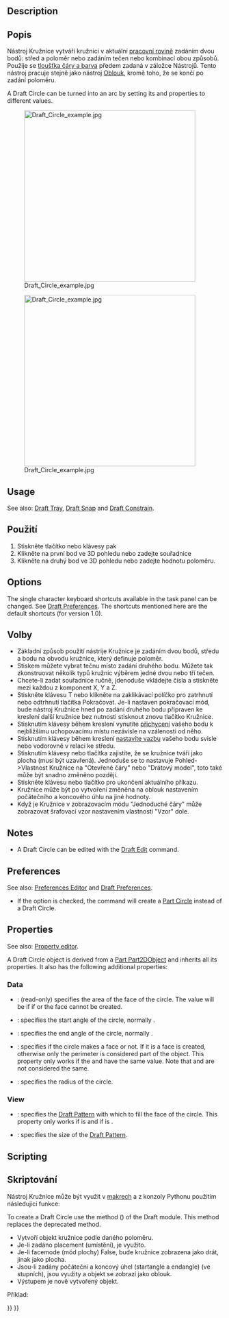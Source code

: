<languages/>

{{Docnav
|[[Draft_Arc_3Points|Arc 3Points]]
|[[Draft_Ellipse|Ellipse]]
|[[Draft_Workbench|Draft]]
|IconL=Draft_Arc_3Points.svg
|IconR=Draft_Ellipse.svg
|IconC=Workbench_Draft.svg
}}

<div class="mw-translate-fuzzy">
{{GuiCommand/cs|Name=Draft_Circle|Name/cs=Kreslení_Kružnice|Workbenches=[[Draft_Workbench/cs|Kreslení]], [[Arch_Workbench/cs|Architektura]]|MenuLocation=Kreslení -> Kružnice|Shortcut=C I|SeeAlso=[[Draft Arc/cs|Kreslení oblouk]]}}
</div>

==Description== 

<div class="mw-translate-fuzzy">
==Popis==
Nástroj Kružnice vytváří kružnici v aktuální [[Draft SelectPlane/cs|pracovní rovině]] zadáním dvou bodů: střed a poloměr nebo zadáním tečen nebo kombinací obou způsobů. Použije se  [[Draft Linestyle/cs|tloušťka čáry a barva]] předem zadaná v záložce Nástrojů. Tento nástroj pracuje stejně jako nástroj [[Draft Circle/cs|Oblouk]], kromě toho, že se končí po zadání poloměru.
</div>

A Draft Circle can be turned into an arc by setting its {{PropertyData|First Angle}} and {{PropertyData|Last Angle}} properties to different values.

[[Image:Draft_Circle_example.jpg|400px]]
<div class="mw-translate-fuzzy">
[[Image:Draft_Circle_example.jpg|400px]]
</div>

==Usage== 

See also: [[Draft_Tray|Draft Tray]], [[Draft_Snap|Draft Snap]] and [[Draft_Constrain|Draft Constrain]].

<div class="mw-translate-fuzzy">
==Použití==
# Stiskněte tlačítko {{KEY|[[Image:Draft Circle.png|16px]] [[Draft Circle/cs|Kružnice]]}} nebo klávesy {{KEY|C}} pak {{KEY|I}}
# Klikněte na první bod ve 3D pohledu nebo zadejte souřadnice
# Klikněte na druhý bod ve 3D pohledu nebo zadejte hodnotu poloměru.
</div>

==Options==

The single character keyboard shortcuts available in the task panel can be changed. See [[Draft_Preferences|Draft Preferences]]. The shortcuts mentioned here are the default shortcuts (for version 1.0).

<div class="mw-translate-fuzzy">
==Volby==
* Základní způsob použití nástrije Kružnice je zadáním dvou bodů, středu a bodu na obvodu kružnice, který definuje poloměr.
* Stiskem {{KEY|ALT}} můžete vybrat tečnu místo zadání druhého bodu. Můžete tak zkonstruovat několik typů kružnic výběrem jedné dvou nebo tří tečen.
* Chcete-li zadat souřadnice ručně, jdenoduše vkládejte čísla a stiskněte {{KEY|ENTER}} mezi každou z komponent X, Y a Z.
* Stiskněte klávesu T nebo klikněte na zaklikávací políčko pro zatrhnutí nebo odtrhnutí tlačítka Pokračovat. Je-li nastaven pokračovací mód, bude nástroj Kružnice hned po zadání druhého bodu připraven ke kreslení další kružnice bez nutnosti stisknout znovu tlačítko Kružnice.
*  Stisknutím klávesy {{KEY|CTRL}} během kreslení vynutíte [[Draft_Snap|přichycení]] vašeho bodu k nejbližšímu uchopovacímu místu nezávisle na vzálenosti od něho.
* Stisknutím klávesy {{KEY|SHIFT}} během kreslení [[Draft_Constrain|nastavíte vazbu]] vašeho bodu svisle nebo vodorovně v relaci ke středu.
* Stisknutím klávesy {{KEY|I}} nebo tlačítka {{KEY|'''Filled'''}} zajistíte, že se kružnice tváří jako plocha (musí být uzavřená). Jednoduše se to nastavuje Pohled->Vlastnost Kružnice na "Otevřené čáry" nebo "Drátový model", toto také může být snadno změněno později.
* Stiskněte klávesu {{KEY|ESC}} nebo tlačítko  {{KEY|'''Cancel'''}} pro ukončení aktuálního příkazu.
* Kružnice může být po vytvoření změněna na oblouk nastavením počátečního a koncového úhlu na jiné hodnoty.
* Když je Kružnice v zobrazovacím módu "Jednoduché čáry" může zobrazovat šrafovací vzor nastavením vlastnosti "Vzor" dole.
</div>

==Notes==

* A Draft Circle can be edited with the [[Draft_Edit|Draft Edit]] command.

==Preferences==

See also: [[Preferences_Editor|Preferences Editor]] and [[Draft_Preferences|Draft Preferences]].

* If the {{MenuCommand|Edit → Preferences... → Draft → General → Create Part primitives if possible}} option is checked, the command will create a [[Part_Circle|Part Circle]] instead of a Draft Circle.

==Properties==

See also: [[Property_editor|Property editor]].

A Draft Circle object is derived from a [[Part_Part2DObject|Part Part2DObject]] and inherits all its properties. It also has the following additional properties:

===Data===

{{TitleProperty|Draft}}

* {{PropertyData|Area|Area}}: (read-only) specifies the area of the face of the circle. The value will be {{value|0.0}} if {{PropertyData|Make Face}} if {{FALSE}} or the face cannot be created.
* {{PropertyData|First Angle|Angle}}: specifies the start angle of the circle, normally {{value|0&#176;}}.
* {{PropertyData|Last Angle|Angle}}: specifies the end angle of the circle, normally {{value|0&#176;}}.
* {{PropertyData|Make Face|Bool}}: specifies if the circle makes a face or not. If it is {{TRUE}} a face is created, otherwise only the perimeter is considered part of the object. This property only works if the {{PropertyData|First Angle}} and {{PropertyData|Last Angle}} have the same value. Note that {{value|0&#176;}} and {{value|360&#176;}} are not considered the same.
* {{PropertyData|Radius|Length}}: specifies the radius of the circle.

===View===

{{TitleProperty|Draft}}

* {{PropertyView|Pattern|Enumeration}}: specifies the [[Draft_Pattern|Draft Pattern]] with which to fill the face of the circle. This property only works if {{PropertyData|Make Face}} is {{TRUE}} and if {{PropertyView|Display Mode}} is {{value|Flat Lines}}.
* {{PropertyView|Pattern Size|Float}}: specifies the size of the [[Draft_Pattern|Draft Pattern]].

==Scripting==

<div class="mw-translate-fuzzy">
==Skriptování==
Nástroj Kružnice může být využit v [[macros|makrech]] a z konzoly Pythonu použitím následující funkce:
</div>

To create a Draft Circle use the {{incode|make_circle}} method ({{Version|0.19}}) of the Draft module. This method replaces the deprecated {{incode|makeCircle}} method.

{{Code|code=
circle = make_circle(radius, placement=None, face=None, startangle=None, endangle=None, support=None)
circle = make_circle(Part.Edge, placement=None, face=None, startangle=None, endangle=None, support=None)
}}

<div class="mw-translate-fuzzy">
* Vytvoří objekt kružnice podle daného poloměru.  
* Je-li zadáno placement (umístění), je využito.
* Je-li facemode (mód plochy) False, bude kružnice zobrazena jako drát, jinak jako plocha.
* Jsou-li zadány počáteční a koncový úhel (startangle a endangle) (ve stupních), jsou využity a objekt se zobrazí jako oblouk. 
* Výstupem je nově vytvořený objekt.
</div>

Příklad:
{{Code|code=
import FreeCAD as App
import Draft

doc = App.newDocument()

circle1 = Draft.make_circle(200)

zaxis = App.Vector(0, 0, 1)
p2 = App.Vector(1000, 1000, 0)
place2 = App.Placement(p2, App.Rotation(zaxis, 0))
circle2 = Draft.make_circle(500, placement=place2)

p3 = App.Vector(-1000, -1000, 0)
place3 = App.Placement(p3, App.Rotation(zaxis, 0))
circle3 = Draft.make_circle(750, placement=place3)

doc.recompute()
}}


{{Docnav
|[[Draft_Arc_3Points|Arc 3Points]]
|[[Draft_Ellipse|Ellipse]]
|[[Draft_Workbench|Draft]]
|IconL=Draft_Arc_3Points.svg
|IconR=Draft_Ellipse.svg
|IconC=Workbench_Draft.svg
}}

{{Draft Tools navi{{#translation:}}}}
{{Userdocnavi{{#translation:}}}}
